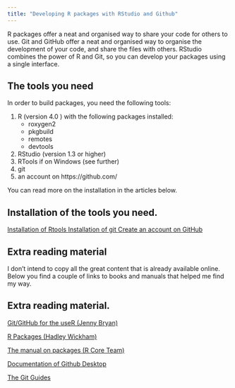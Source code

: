 ```yaml
---
title: "Developing R packages with RStudio and Github"
---
```


<p class = "lead">
R packages offer a neat and organised way to share your code for others to use. Git and GitHub offer a neat and organised way to organise the development of your code, and share the files with others. RStudio combines the power of R and Git, so you can develop your packages using a single interface.
</p>

## The tools you need

In order to build packages, you need the following tools:

  1. R (version 4.0 ) with the following packages installed:
      - roxygen2
      - pkgbuild
      - remotes
      - devtools
  2. RStudio (version 1.3 or higher)
  3. RTools if on Windows (see further)
  4. git 
  5. an account on https://github.com/
  
You can read more on the installation in the articles below.

<div class="jumbotron">
  <h2>Installation of the tools you need.</h2>
  
  <p><a href="installrtools.html" class="btn btn-primary btn-lg" role="button">Installation of Rtools </a>
    <a href="installgit.html" class="btn btn-primary btn-lg" role="button">Installation of git </a>
    <a href="githubaccount.html" class="btn btn-primary btn-lg" role="button">Create an account on GitHub</a>
</div>

## Extra reading material

I don't intend to copy all the great content that is already available online. Below you find a couple of links to books and manuals that helped me find my way.

<div class="jumbotron">
  <h2>Extra reading material.</h2>
  
  <p><a href="https://happygitwithr.com/" class="btn btn-primary btn-lg" role="button">Git/GitHub for the useR (Jenny Bryan)</a>
<br>
  <p><a href="https://r-pkgs.org/" class="btn btn-primary btn-lg" role="button">R Packages (Hadley Wickham)</a>
<br>
  <p><a href="https://cran.r-project.org/doc/manuals/R-exts.html" class="btn btn-primary btn-lg" role="button">The manual on packages (R Core Team)</a>
<br>
<p><a href="https://docs.github.com/en/desktop" class="btn btn-primary btn-lg" role="button">Documentation of Github Desktop</a>
<br>
<p><a href="https://github.com/git-guides/" class="btn btn-primary btn-lg" role="button">The Git Guides</a>
</div>


